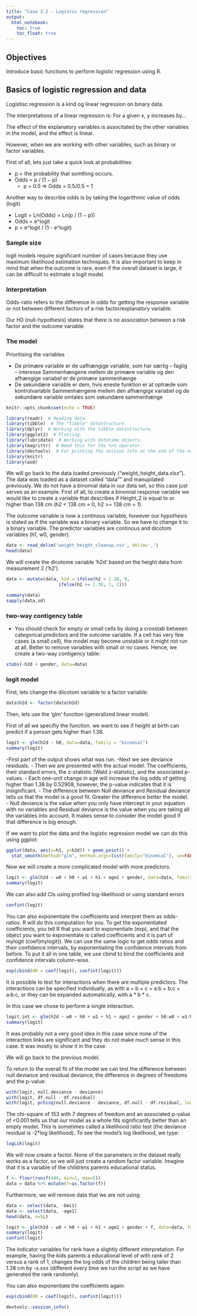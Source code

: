 ```yaml
---
title: "Case 2.2 - Logistic regression"
output:
  html_notebook:
    toc: true
    toc_float: true
---
```


## Objectives

Introduce basic functions to perform logistic regression using R.

## Basics of logistic regression and data

Logistisc regression is a kind og linear regression on binary data.

The interpretations of a linear regression is: For a given x, y increases by...

The effect of the explanatory variables is associtated by the other variables in the model, and the effect is linear.

However, when we are working with other variables, such as binary or factor variables.

First of all, lets just take a quick look at probabilities:

- p = the probability that somthing occurs.
- Odds = p / (1 − p)
  - p = 0.5 ⇒ Odds = 0.5/0.5 = 1

Another way to describe odds is by taking the logarithmic value of odds (logit)

- Logit = Ln(Odds) = Ln(p / (1 − p))
- Odds = e^logit
- p = e^logit / (1 - e^logit)

### Sample size
logit models require significant number of cases because they use maximum likelihood estimation techniques. It is also important to keep in mind that when the outcome is rare, even if the overall dataset is large, it can be difficult to estimate a logit model.

### Interpretation

Odds-ratio refers to the difference in odds for getting the response variable or not between different factors of a risk factor/explanatory variable.

Our H0 (null-hypothesis) states that there is no association between a risk factor and the outcome variable.

### The model

Prioritising the variables

- De primære variable er de uafhængige variable, som har særlig – faglig – interesse Sammenhængene mellem de primære variable og den afhængige variabel er de primære sammenhænge
- De sekundære variable er dem, hvis eneste funktion er at optræde som kontrolvariable Sammenhængene mellem den afhængige variabel og de sekundære variable omtales som sekundære sammenhænge


```r
knitr::opts_chunk$set(echo = TRUE)

library(readr)  # Reading data.
library(tibble)  # The "tibble" datastructure.
library(dplyr)  # Working with the tibble datastructure.
library(ggplot2)  # Plotting.
library(lubridate)  # Working with datetime objects.
library(magrittr)  # Need this for the %>% operator.
library(devtools)  # For printing the session info at the end of the notebook.
library(knitr)
library(aod)
```


We will go back to the data loaded previously ("weight_height_data.xlsx"). The data was loaded as a dataset called "data"" and manupilated previously. We do not have a binomial data in our data set, so this case just serves as an example. First of all, to create a binomial response variable we would like to create a variable that describes if Height_2 is equal to or higher than 138 cm (h2 < 138 cm = 0, h2 >= 138 cm = 1).

The outcome variable is now a continous variable, however our hypothesis is stated as if the variable was a binary variable. So we have to change it to a binary variable. The predictor variables are continous and dicotom variables (h1, w0, gender).

```r
data <- read_delim('weight_height_cleanup.csv', delim=',')
head(data)
```

We will create the dicotome variable 'h2d' based on the height data from measurement 2 ('h2')
```r
data <- mutate(data, h2d = ifelse(h2 < 1.38, 0,
                    ifelse(h2 >= 1.38, 1, 2)))
```

```r
summary(data)
sapply(data,sd)
```

### two-way contigency table

- You should check for empty or small cells by doing a crosstab between categorical predictors and the outcome variable. If a cell has very few cases (a small cell), the model may become unstable or it might not run at all. Better to remove variables with small or no cases. Hence, we create a two-way contigency table:

```r
xtabs(~h2d + gender, data=data)
```

### logit model

First, lets change the diicotom variable to a factor variable:

```r
data$h2d <- factor(data$h2d)

```

Then, lets use the 'glm' function (generalized linear model).

First of all we specifiy the function. we want to see if height at birth can predict if a person gets higher than 1.38.

```r
logit <- glm(h2d ~ h0, data=data, family = "binomial")
summary(logit)
```

-First part of the output shows what was run.
-Next we see deviance residuals.
- Then we are presented with the actual model. The coefficients, their standard errors, the z-statistic (Wald z-statistic), and the associated p-values.
- Each one-unit change in age will increase the log odds of getting higher than 1.38 by 0.52908, however, the p-value indicates that it is insignificant.
- The difference between Null deviance and Residual deviance tells us that the model is a good fit. Greater the difference better the model.
- Null deviance is the value when you only have intercept in your equation with no variables and Residual deviance is the value when you are taking all the variables into account. It makes sense to consider the model good if that difference is big enough.


If we want to plot the data and the logistic regression model we can do this using ggplot:

```r
ggplot(data, aes(x=h1, y=h2d)) + geom_point() + 
  stat_smooth(method="glm", method.args=list(family="binomial"), se=FALSE)
```

Now we will create a more complicated model with more predictors.

```r
logit <- glm(h2d ~ w0 + h0 + w1 + h1 + age2 + gender, data=data, family = "binomial")
summary(logit)
```

We can also add CIs using profiled log-likelihood or using standard errors

```r
confint(logit)
```


You can also exponentiate the coefficients and interpret them as odds-ratios. R will do this computation for you. To get the exponentiated coefficients, you tell R that you want to exponentiate (exp), and that the object you want to exponentiate is called coefficients and it is part of mylogit (coef(mylogit)). We can use the same logic to get odds ratios and their confidence intervals, by exponentiating the confidence intervals from before. To put it all in one table, we use cbind to bind the coefficients and confidence intervals column-wise.


```r
exp(cbind(OR = coef(logit), confint(logit)))
```



It is possible to test for interactions when there are multiple predictors. The interactions can be specified individually, as with a + b + c + a:b + b:c + a:b:c, or they can be expanded automatically, with a * b * c.

In this case we chose to perform a single interaction.

```r
logit_int <- glm(h2d ~ w0 + h0 + w1 + h1 + age2 + gender + h0:w0 + w1:h1 + h0:h1, data=data, family = "binomial")
summary(logit)
```

It was probably not a very good idea in this case since none of the interaction links are significant and they do not make much sense in this case. It was mostly to show it in the case.

We will go back to the previous model.

To return to the overall fit of the model we can test the difference between null deviance and residual deviance, the difference in degrees of freedoms and the p-value:

```r
with(logit, null.deviance - deviance)
with(logit, df.null - df.residual)
with(logit, pchisq(null.deviance - deviance, df.null - df.residual, lower.tail = FALSE))
```

The chi-square of 153 with 7 degrees of freedom and an associated p-value of <0.001 tells us that our model as a whole fits significantly better than an empty model. This is sometimes called a likelihood ratio test (the deviance residual is -2*log likelihood). To see the model’s log likelihood, we type:

```r
logLik(logit)
```

We will now create a factor. None of the parameters in the dataset really works as a factor, so we will just create a random factor variable. Imagine that it is a variable of the childrens parents educational status.

```r
f <- floor(runif(444, min=1, max=5))
data = data %>% mutate(f=as.factor(f))
```

Furthermore, we will remove data that we are not using:

```r
data <- select(data, -bmi1)
data <- select(data, -age1)
head(data, n=5L)
```


```r
logit <- glm(h2d ~ w0 + h0 + w1 + h1 + age2 + gender + f, data=data, family = "binomial")
summary(logit)
confint(logit)
```

The indicator variables for rank have a slightly different interpretation. For example, having the kids parents a educational level of with rank of 2 versus a rank of 1, changes the log odds of the children being taller than 1.38 cm by -x.xxx (different every time we run the script as we have generated the rank randomly).


You can also exponentiate the coefficients again:

```r
exp(cbind(OR = coef(logit), confint(logit)))
```


```r
devtools::session_info()
```

